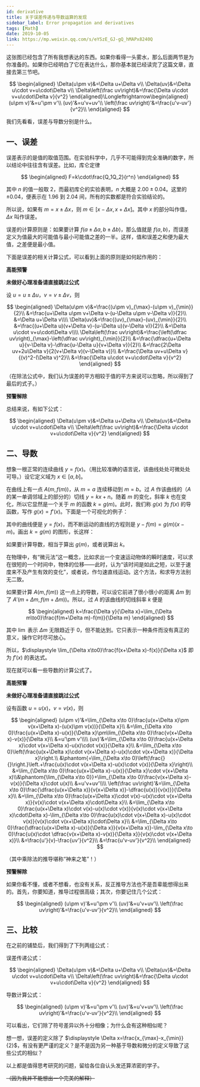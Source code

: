 ```yaml
---
id: derivative
title: 关于误差传递与导数运算的发现
sidebar_label: Error propagation and derivatives
tags: [Math]
date: 2019-10-05
link: https://mp.weixin.qq.com/s/eYSzE_GJ-gQ_hMAPx8240Q
---
```



<DocMetadataBanner frontMatter={frontMatter} />

这张图已经包含了所有我想表达的东西。如果你看得一头雾水，那么后面两节是为你准备的。如果你已经明白了它在表达什么，那你基本就已经读完了这篇文章，直接去第三节吧。

$$
\begin{aligned}
\Delta(u\pm v)&=\Delta u+\Delta v\\
\Delta(uv)&=\Delta u\cdot v+u\cdot\Delta v\\
\Delta\left(\frac uv\right)&=\frac{\Delta u\cdot v+u\cdot\Delta v}{v^2}
\end{aligned}\Longleftrightarrow\begin{aligned}
(u\pm v)'&=u'\pm v'\\
(uv)'&=u'v+uv'\\
\left(\frac uv\right)'&=\frac{u'v-uv'}{v^2}\\
\end{aligned}
$$

我们先看看，误差与导数分别是什么。

## 一、误差

误差表示的是值的取值范围。在实验科学中，几乎不可能得到完全准确的数字，所以结论中往往含有误差。比如，库仑定律

$$
\begin{aligned}
F=k\cdot\frac{Q_1Q_2}{r^n}
\end{aligned}
$$

其中 $n$ 的值一般取 $2$，而最初库仑的实验表明，$n$ 大概是 $2.00±0.04$。这里的 $±0.04$，便表示在 $1.96$ 到 $2.04$ 间，所有的实数都是符合实验结论的。

所以说，如果有 $m=x±\Delta x$，则 $m∈[x-\Delta x, x+\Delta x]$。其中 $x$ 的部分叫作值，$\Delta x$ 叫作误差。

误差的计算原则是：如果要计算 $f(a±\Delta a, b±\Delta b)$，那么值就是 $f(a,b)$，而误差定义为值最大的可能值与最小可能值之差的一半。这样，值和误差之和便为最大值，之差便是最小值。

下面是误差的相关计算公式，可以看到上面的原则是如何起作用的：

<p style={{ color: "red" }}>
  <b>高能预警</b>
</p>
<p style={{ color: "red" }}>
  <b>未做好心理准备请直接跳过公式</b>
</p>

设 $u=u±\Delta u$，$v=v±\Delta v$，则

$$
\begin{aligned}
\Delta(u\pm v)&=\frac{(u\pm v)_{\max}-(u\pm v)_{\min}}{2}\\
&=\frac{u+\Delta u\pm v+\Delta v-(u-\Delta u\pm v-\Delta v)}{2}\\
&=\Delta u+\Delta v\\\\
\Delta(uv)&=\frac{(uv)_{\max}-(uv)_{\min}}{2}\\
&=\frac{(u+\Delta u)(v+\Delta v)-(u-\Delta u)(v-\Delta v)}{2}\\
&=\Delta u\cdot v+u\cdot\Delta v\\\\
\Delta\left(\frac uv\right)&=\frac{\left(\dfrac uv\right)_{\max}-\left(\dfrac uv\right)_{\min}}{2}\\
&=\frac{\dfrac{u+\Delta u}{v-\Delta v}-\dfrac{u-\Delta u}{v+\Delta v}}{2}\\
&=\frac{2\Delta uv+2u\Delta v}{2(v+\Delta v)(v-\Delta v)}\\
&=\frac{\Delta uv+u\Delta v}{(v)^2-(\Delta v)^2}\\
&=\frac{\Delta u\cdot v+u\cdot\Delta v}{v^2}
\end{aligned}
$$

（在除法公式中，我们认为误差的平方相较于值的平方来说可以忽略，所以得到了最后的式子。）

<p style={{ color: "red" }}>
  <b>预警解除</b>
</p>

总结来说，有如下公式：

$$
\begin{aligned}
\Delta(u\pm v)&=\Delta u+\Delta v\\
\Delta(uv)&=\Delta u\cdot v+u\cdot\Delta v\\
\Delta\left(\frac uv\right)&=\frac{\Delta u\cdot v+u\cdot\Delta v}{v^2}
\end{aligned}
$$

## 二、导数

想象一根正常的连续曲线 $y=f(x)$。（用比较准确的语言说，该曲线处处可微处处可导。）设它定义域为 $x∈[a,b]$。

在曲线上有一点 $A(m, f(m))$，从 $m=a$ 连续移动到 $m=b$。过 $A$ 作该曲线的（$A$ 的某一单调邻域上的部分的）切线 $y=kx+n$。随着 $m$ 的变化，斜率 $k$ 也在变化，所以它显然是一个关于 $m$ 的函数 $k=g(m)$。此时，我们称 $g(x)$ 为 $f(x)$ 的导函数，写作 $g(x)=f'(x)$。下面是一个可视化的例子：

其中的曲线便是 $y=f(x)$，而不断运动的直线的方程则是 $y-f(m)=g(m)(x-m)$。画出 $k=g(m)$ 的图形，长这样：

<Figure src="/img/./docs/Science/derivative/JGibibkelET68f5MoWZfb3aicRibA7AGLZyqFE4cuCibtmkptNIOserzAFRyCgajzvSMtQxub74fdoWqw8aF0MiaR6Xg.png"></Figure>

如果要计算导数，相当于算出 $g(m)$，或者说算出 $k$。

在物理中，有“微元法”这一概念，比如求出一个变速运动物体的瞬时速度，可以求在很短的一个时间中，物体的位移——此时，认为“该时间是如此之短，以至于速度来不及产生有效的变化”，或者说，作匀速直线运动。这个方法，和求导方法别无二致。

如果要计算 $A(m,f(m))$ 这一点上的导数，可以设它前进了很小很小的距离 $\Delta m$ 到了 $A'(m+\Delta m, f(m+\Delta m))$。所以，过 $A$ 的该曲线的切线斜率 $k$ 便是

$$
\begin{aligned}
k=\frac{\Delta y}{\Delta x}=\lim_{\Delta m\to0}\frac{f(m+\Delta m)-f(m)}{\Delta m}
\end{aligned}
$$

其中 $\lim$ 表示 $\Delta m$ 无限趋近于 $0$，但不能达到。它只表示一种条件而没有真正的意义，操作它时尽可放心。

所以，$\displaystyle \lim_{\Delta x\to0}\frac{f(x+\Delta x)-f(x)}{\Delta x}$ 即为 $f'(x)$ 的表达式。

现在就可以看一些导数的计算公式了。

<p style={{ color: "red" }}>
  <b>高能预警</b>
</p>
<p style={{ color: "red" }}>
  <b>未做好心理准备请直接跳过公式</b>
</p>

设有函数 $u=u(x)$，$v=v(x)$，则

$$
\begin{aligned}
(u\pm v)'&=\lim_{\Delta x\to 0}\frac{u(x+\Delta x)\pm v(x+\Delta x)-(u(x)\pm v(x))}{\Delta x}\\
&=\lim_{\Delta x\to 0}\frac{u(x+\Delta x)-u(x)}{\Delta x}\pm\lim_{\Delta x\to 0}\frac{v(x+\Delta x)-v(x)}{\Delta x}\\
&=u'\pm v'\\\\
(uv)'&=\lim_{\Delta x\to 0}\frac{u(x+\Delta x)\cdot v(x+\Delta x)-u(x)\cdot v(x)}{\Delta x}\\
&=\lim_{\Delta x\to 0}\left(\frac{u(x+\Delta x)\cdot v(x+\Delta x)-u(x)\cdot v(x+\Delta x)}{\Delta x}\right.\\
&\phantom{=\lim_{\Delta x\to 0}\left(\frac{}{}\right.}\left.+\frac{u(x)\cdot v(x+\Delta x)-u(x)\cdot v(x)}{\Delta x}\right)\\
&=\lim_{\Delta x\to 0}\frac{u(x+\Delta x)-u(x)}{\Delta x}\cdot v(x+\Delta x)\\&\phantom{\lim_{\Delta x\to 0}}+\lim_{\Delta x\to 0}\frac{v(x+\Delta x)-v(x)}{\Delta x}\cdot u(x)\\
&=u'v+uv'\\\\
\left(\frac uv\right)'&=\lim_{\Delta x\to 0}\frac{\dfrac{u(x+\Delta x)}{v(x+\Delta x)}-\dfrac{u(x)}{v(x)}}{\Delta x}\\
&=\lim_{\Delta x\to 0}\frac{u(x+\Delta x)\cdot v(x)-u(x)\cdot v(x+\Delta x)}{v(x)\cdot v(x+\Delta x)\cdot\Delta x}\\
&=\lim_{\Delta x\to 0}\frac{u(x+\Delta x)\cdot v(x)-u(x)\cdot v(x)}{v(x)\cdot v(x+\Delta x)\cdot\Delta x}-\lim_{\Delta x\to 0}\frac{u(x)\cdot v(x+\Delta x)-u(x)\cdot v(x)}{v(x)\cdot v(x+\Delta x)\cdot\Delta x}\\
&=\lim_{\Delta x\to 0}\frac{\dfrac{u(x+\Delta x)-u(x)}{\Delta x}}{v(x+\Delta x)}-\lim_{\Delta x\to 0}\frac{u(x)\cdot \dfrac{v(x+\Delta x)-v(x)}{\Delta x}}{v(x)\cdot v(x+\Delta x)}\\
&=\frac{u'}{v}-\frac{uv'}{v^2}\\
&=\frac{u'v-uv'}{v^2}\\
\end{aligned}
$$

（其中乘除法的推导堪称“神来之笔”！）

<p style={{ color: "red" }}>
  <b>预警解除</b>
</p>

如果你看不懂，或者不想看，也没有关系，反正推导方法也不是吾辈能想得出来的。首先，你要知道，推导过程很高级；其次，你要记住几个公式：

$$
\begin{aligned}
(u\pm v)'&=u'\pm v'\\
(uv)'&=u'v+uv'\\
\left(\frac uv\right)'&=\frac{u'v-uv'}{v^2}\\
\end{aligned}
$$

## 三、比较

在之前的铺垫后，我们得到了下列两组公式：

误差传递公式：

$$
\begin{aligned}
\Delta(u\pm v)&=\Delta u+\Delta v\\
\Delta(uv)&=\Delta u\cdot v+u\cdot\Delta v\\
\Delta\left(\frac uv\right)&=\frac{\Delta u\cdot v+u\cdot\Delta v}{v^2}
\end{aligned}
$$

导数计算公式：

$$
\begin{aligned}
(u\pm v)'&=u'\pm v'\\
(uv)'&=u'v+uv'\\
\left(\frac uv\right)'&=\frac{u'v-uv'}{v^2}\\
\end{aligned}
$$

可以看出，它们除了符号差异以外十分相像；为什么会有这种相似呢？

想一想，误差的定义除了 $\displaystyle \Delta x=\frac{x_{\max}-x_{\min}}{2}$，有没有更严谨的定义？是不是因为另一种基于导数和微分的定义导致了这些公式的相似？

以上都是值得思考研究的问题，留给各位自认头发还算浓密的学子。

~~（因为我并不能想出一个完美的解释）~~
